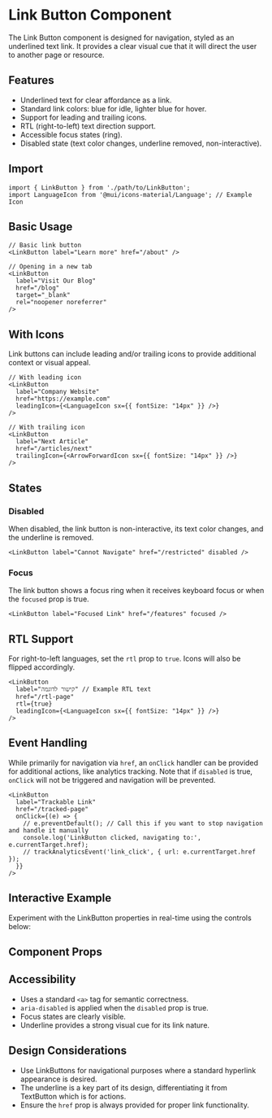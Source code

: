 
<Meta of={LinkButtonStories} title="Components/Button/LinkButton/Documentation" />

# Link Button Component

The Link Button component is designed for navigation, styled as an underlined text link. It provides a clear visual cue that it will direct the user to another page or resource.

## Features

- Underlined text for clear affordance as a link.
- Standard link colors: blue for idle, lighter blue for hover.
- Support for leading and trailing icons.
- RTL (right-to-left) text direction support.
- Accessible focus states (ring).
- Disabled state (text color changes, underline removed, non-interactive).

## Import

```tsx
import { LinkButton } from './path/to/LinkButton';
import LanguageIcon from '@mui/icons-material/Language'; // Example Icon
```

## Basic Usage

```tsx
// Basic link button
<LinkButton label="Learn more" href="/about" />

// Opening in a new tab
<LinkButton 
  label="Visit Our Blog"
  href="/blog"
  target="_blank"
  rel="noopener noreferrer"
/>
```

## With Icons

Link buttons can include leading and/or trailing icons to provide additional context or visual appeal.

```tsx
// With leading icon
<LinkButton 
  label="Company Website"
  href="https://example.com"
  leadingIcon={<LanguageIcon sx={{ fontSize: "14px" }} />}
/>

// With trailing icon
<LinkButton 
  label="Next Article"
  href="/articles/next"
  trailingIcon={<ArrowForwardIcon sx={{ fontSize: "14px" }} />}
/>
```

## States

### Disabled

When disabled, the link button is non-interactive, its text color changes, and the underline is removed.

```tsx
<LinkButton label="Cannot Navigate" href="/restricted" disabled />
```

### Focus

The link button shows a focus ring when it receives keyboard focus or when the `focused` prop is true.

```tsx
<LinkButton label="Focused Link" href="/features" focused />
```

## RTL Support

For right-to-left languages, set the `rtl` prop to `true`. Icons will also be flipped accordingly.

```tsx
<LinkButton 
  label="קישור לדוגמה" // Example RTL text
  href="/rtl-page"
  rtl={true} 
  leadingIcon={<LanguageIcon sx={{ fontSize: "14px" }} />}
/>
```

## Event Handling

While primarily for navigation via `href`, an `onClick` handler can be provided for additional actions, like analytics tracking. Note that if `disabled` is true, `onClick` will not be triggered and navigation will be prevented.

```tsx
<LinkButton 
  label="Trackable Link"
  href="/tracked-page"
  onClick={(e) => {
    // e.preventDefault(); // Call this if you want to stop navigation and handle it manually
    console.log('LinkButton clicked, navigating to:', e.currentTarget.href);
    // trackAnalyticsEvent('link_click', { url: e.currentTarget.href });
  }} 
/>
```

## Interactive Example

Experiment with the LinkButton properties in real-time using the controls below:

<Canvas>
  <Story of={LinkButtonStories.Interactive} />
</Canvas>

## Component Props

<Controls />

## Accessibility

- Uses a standard `<a>` tag for semantic correctness.
- `aria-disabled` is applied when the `disabled` prop is true.
- Focus states are clearly visible.
- Underline provides a strong visual cue for its link nature.

## Design Considerations

- Use LinkButtons for navigational purposes where a standard hyperlink appearance is desired.
- The underline is a key part of its design, differentiating it from TextButton which is for actions.
- Ensure the `href` prop is always provided for proper link functionality.
